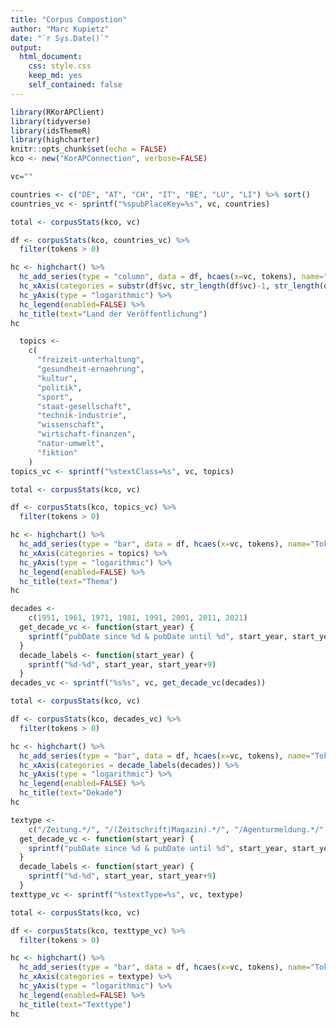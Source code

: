 ```yaml
---
title: "Corpus Compostion"
author: "Marc Kupietz"
date: "`r Sys.Date()`"
output:
  html_document:
    css: style.css
    keep_md: yes
    self_contained: false
---
```


```r
library(RKorAPClient)
library(tidyverse)
library(idsThemeR)
library(highcharter)
knitr::opts_chunk$set(echo = FALSE)
kco <- new("KorAPConnection", verbose=FALSE)

vc=""
```


```r
countries <- c("DE", "AT", "CH", "IT", "BE", "LU", "LI") %>% sort()
countries_vc <- sprintf("%spubPlaceKey=%s", vc, countries)

total <- corpusStats(kco, vc)

df <- corpusStats(kco, countries_vc) %>%
  filter(tokens > 0)

hc <- highchart() %>%
  hc_add_series(type = "column", data = df, hcaes(x=vc, tokens), name="Tokens") %>%
  hc_xAxis(categories = substr(df$vc, str_length(df$vc)-1, str_length(df$vc))) %>%
  hc_yAxis(type = "logarithmic") %>%
  hc_legend(enabled=FALSE) %>%
  hc_title(text="Land der Veröffentlichung")
hc
```

```r
  topics <-
    c(
      "freizeit-unterhaltung",
      "gesundheit-ernaehrung",
      "kultur",
      "politik",
      "sport",
      "staat-gesellschaft",
      "technik-industrie",
      "wissenschaft",
      "wirtschaft-finanzen",
      "natur-umwelt",
      "fiktion"
    )
topics_vc <- sprintf("%stextClass=%s", vc, topics)

total <- corpusStats(kco, vc)

df <- corpusStats(kco, topics_vc) %>%
  filter(tokens > 0)

hc <- highchart() %>%
  hc_add_series(type = "bar", data = df, hcaes(x=vc, tokens), name="Tokens") %>%
  hc_xAxis(categories = topics) %>%
  hc_yAxis(type = "logarithmic") %>%
  hc_legend(enabled=FALSE) %>%
  hc_title(text="Thema")
hc

```


```r
decades <-
    c(1951, 1961, 1971, 1981, 1991, 2001, 2011, 2021)
  get_decade_vc <- function(start_year) {
    sprintf("pubDate since %d & pubDate until %d", start_year, start_year+9)
  }
  decade_labels <- function(start_year) {
    sprintf("%d-%d", start_year, start_year+9)
  }
decades_vc <- sprintf("%s%s", vc, get_decade_vc(decades))

total <- corpusStats(kco, vc)

df <- corpusStats(kco, decades_vc) %>%
  filter(tokens > 0)

hc <- highchart() %>%
  hc_add_series(type = "bar", data = df, hcaes(x=vc, tokens), name="Tokens") %>%
  hc_xAxis(categories = decade_labels(decades)) %>%
  hc_yAxis(type = "logarithmic") %>%
  hc_legend(enabled=FALSE) %>%
  hc_title(text="Dekade")
hc

```

```r
textype <-
    c("/Zeitung.*/", "/(Zeitschrift|Magazin).*/", "/Agenturmeldung.*/", "/Enzyklopädie.*/", "/Diskussion.*/", "Roman.*", "/Newsgroup.*/", "/Tagebuch.*/", "/Sachbuch.*/")
  get_decade_vc <- function(start_year) {
    sprintf("pubDate since %d & pubDate until %d", start_year, start_year+9)
  }
  decade_labels <- function(start_year) {
    sprintf("%d-%d", start_year, start_year+9)
  }
texttype_vc <- sprintf("%stextType=%s", vc, textype)

total <- corpusStats(kco, vc)

df <- corpusStats(kco, texttype_vc) %>%
  filter(tokens > 0)

hc <- highchart() %>%
  hc_add_series(type = "bar", data = df, hcaes(x=vc, tokens), name="Tokens") %>%
  hc_xAxis(categories = textype) %>%
  hc_yAxis(type = "logarithmic") %>%
  hc_legend(enabled=FALSE) %>%
  hc_title(text="Texttype")
hc

```

